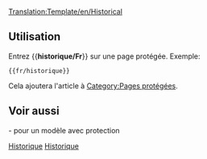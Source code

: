<noinclude>[[Translation:Template/en/Historical]]</noinclude><noinclude></noinclude>{{fr/Fenêtre de message| type  = protection
| texte = <strong>Note</strong><br>Cet article n'a qu'un but historique, et est donc protégé contre toute modification nouvelle.
}}<includeonly>{{{1|[[Category:en/protected pages]]}}}</includeonly><noinclude>

==Utilisation==
Entrez <nowiki>{{</nowiki>'''historique/Fr'''<nowiki>}}</nowiki> sur une page protégée. Exemple:
<pre>{{fr/historique}}</pre>
Cela ajoutera l'article à [[:Category:en/protected pages|Category:Pages protégées]].
==Voir aussi==
{{en/s|Contenu historique/Fr}}- pour un modèle avec protection
[[Category:fr/Modèles|Historique]][[Category:fr/Infobox|Historique]]</noinclude>